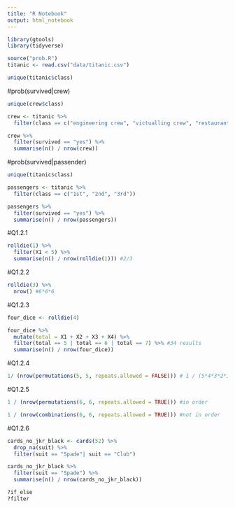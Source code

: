 ```yaml
---
title: "R Notebook"
output: html_notebook
---
```

```r
library(gtools)
library(tidyverse)
```
```r
source("prob.R")
titanic <- read.csv("data/titanic.csv")

unique(titanic$class)
```
#prob(survived|crew)
```r
unique(crew$class)

crew <- titanic %>% 
  filter(class == c("engineering crew", "victualling crew", "restaurant staff", "deck crew"))

crew %>% 
  filter(survived == "yes") %>% 
  summarise(n() / nrow(crew))
```
#prob(survived|passender)
```r
unique(titanic$class)

passengers <- titanic %>% 
  filter(class == c("1st", "2nd", "3rd"))

passengers %>% 
  filter(survived == "yes") %>% 
  summarise(n() / nrow(passengers))
```
#Q1.2.1
```r
rolldie(1) %>% 
  filter(X1 < 5) %>% 
  summarise(n() / nrow(rolldie(1))) #2/3
```
#Q1.2.2
```r
rolldie(3) %>% 
  nrow() #6*6*6
```

#Q1.2.3
```r
four_dice <- rolldie(4)

four_dice %>% 
  mutate(total = X1 + X2 + X3 + X4) %>% 
  filter(total == 5 | total == 6 | total == 7) %>% #34 results
  summarise(n() / nrow(four_dice))
```
#Q1.2.4
```r
1/ (nrow(permutations(5, 5, repeats.allowed = FALSE))) # 1 / (5*4*3*2*1)
```

#Q1.2.5
```r
1 / (nrow(permutations(6, 6, repeats.allowed = TRUE))) #in order

1 / (nrow(combinations(6, 6, repeats.allowed = TRUE))) #not in order
```
#Q1.2.6
```r
cards_no_jkr_black <- cards(52) %>% 
  drop_na(suit) %>% 
  filter(suit == "Spade"| suit == "Club")

cards_no_jkr_black %>% 
  filter(suit == "Spade") %>% 
  summarise(n() / nrow(cards_no_jkr_black))
```
```r
?if_else
?filter
```


